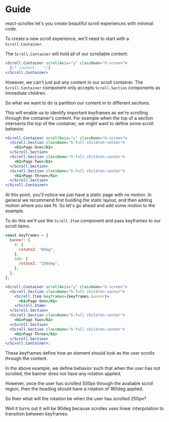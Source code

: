 
<CodeSectionProvider>
<CodeSection>

# Guide

react-scrollex let's you create beautiful scroll experiences with minimal code.

</CodeSection>
<CodeSection>

To create a new scroll experience, we'll need to start with a `Scroll.Container`.

The `Scroll.Container` will hold all of our scrollable content.

```jsx
<Scroll.Container scrollAxis="y" className="h-screen">
  {/* content... */}
</Scroll.Container>
```

However, we can't just put any content in our scroll container.
The `Scroll.Container` component only accepts `Scroll.Section` components as immediate children.

</CodeSection>
<CodeSection>

So what we want to do is partition our content in to different sections.

This will enable us to identify important keyframes as we're scrolling through the container's content.
For example when the top of a section intersects the top of the container, we might want to define some scroll behavior.

```jsx
<Scroll.Container scrollAxis="y" className="h-screen">
  <Scroll.Section className="h-full children-center">
    <h1>Page One</h1>
  </Scroll.Section>
  <Scroll.Section className="h-full children-center">
    <h1>Page Two</h1>
  </Scroll.Section>
  <Scroll.Section className="h-full children-center">
    <h1>Page Three</h1>
  </Scroll.Section>
</Scroll.Container>
```

At this point, you'll notice we just have a static page with no motion. In general we recommend first building the static layout, and then adding motion where you see fit.
So let's go ahead and add some motion to the example.

</CodeSection>
<CodeSection>

To do this we'll use the `Scroll.Item` component and pass keyframes to our scroll items.

```jsx
const keyframes = {
  banner: {
    0: {
      rotateZ: "0deg",
    },
    500: {
      rotateZ: "180deg",
    },
  },
};

<Scroll.Container scrollAxis="y" className="h-screen">
  <Scroll.Section className="h-full children-center">
    <Scroll.Item keyframes={keyframes.banner}>
      <h1>Page One</h1>
    </Scroll.Item>
  </Scroll.Section>
  <Scroll.Section className="h-full children-center">
    <h1>Page Two</h1>
  </Scroll.Section>
  <Scroll.Section className="h-full children-center">
    <h1>Page Three</h1>
  </Scroll.Section>
</Scroll.Container>;
```

These keyframes define how an element should look as the user scrolls through the content.

In the above example, we define behavior such that when the user has not scrolled, the banner does not have any rotation applied.

However, once the user has scrolled 500px through the available scroll region, then the heading should have a rotation of 180deg applied.

So then what will the rotation be when the user has scrolled 250px?

Well it turns out it will be 90deg because scrollex uses linear interpolation to transition between keyframes.

</CodeSection>
</CodeSectionProvider>
